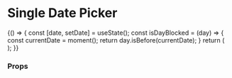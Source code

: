 
<Meta title="Components/DatePicker/SingleDatePicker" component={SingleDatePicker} />

# Single Date Picker
<Preview>
  <Story name="single date picker" height="500px">
    {() => {
     const [date, setDate] = useState();
     const isDayBlocked = (day) => {
       const currentDate = moment();
       return day.isBefore(currentDate);
     }
      return (
        <div style={{ padding: '2%' }}>
          <FluidContainer>
            <Row>
              <Column>
                <SingleDatePicker
                  dateId="single-date"
                  dateTooltip={{ title: 'Start Date' }}
                  dateAriaLabel="Select Date"
                  date={date}
                  numberOfMonths={1}
                  validationMessage="The date is incorrect"
                  minDate={moment('2020-09-05T00:00:00.000')}
                  isDayBlocked={isDayBlocked}
                  />
               </Column>
              </Row>
            </FluidContainer>
        </div>
      );
    }}
  </Story>
</Preview>

### Props
<Props of={SingleDatePicker} />
